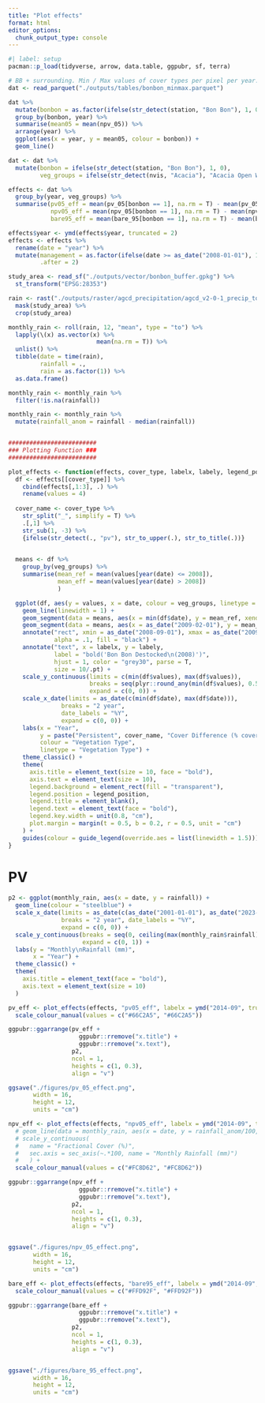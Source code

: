 ```yaml
---
title: "Plot effects"
format: html
editor_options: 
  chunk_output_type: console
---
```


```r
#| label: setup
pacman::p_load(tidyverse, arrow, data.table, ggpubr, sf, terra)

# BB + surrounding. Min / Max values of cover types per pixel per year.
dat <- read_parquet("./outputs/tables/bonbon_minmax.parquet")

dat %>% 
  mutate(bonbon = as.factor(ifelse(str_detect(station, "Bon Bon"), 1, 0))) %>% 
  group_by(bonbon, year) %>%
  summarise(mean05 = mean(npv_05)) %>% 
  arrange(year) %>% 
  ggplot(aes(x = year, y = mean05, colour = bonbon)) +
  geom_line()

dat <- dat %>% 
  mutate(bonbon = ifelse(str_detect(station, "Bon Bon"), 1, 0),
         veg_groups = ifelse(str_detect(nvis, "Acacia"), "Acacia Open Woodlands", "Chenopod Shrublands"))

effects <- dat %>% 
  group_by(year, veg_groups) %>% 
  summarise(pv05_eff = mean(pv_05[bonbon == 1], na.rm = T) - mean(pv_05[bonbon == 0], na.rm = T),
            npv05_eff = mean(npv_05[bonbon == 1], na.rm = T) - mean(npv_05[bonbon == 0], na.rm = T),
            bare95_eff = mean(bare_95[bonbon == 1], na.rm = T) - mean(bare_95[bonbon == 0], na.rm = T))

effects$year <- ymd(effects$year, truncated = 2)
effects <- effects %>% 
  rename(date = "year") %>% 
  mutate(management = as.factor(ifelse(date >= as_date("2008-01-01"), 1, 0)),
         .after = 2)

study_area <- read_sf("./outputs/vector/bonbon_buffer.gpkg") %>% 
  st_transform("EPSG:28353")

rain <- rast("./outputs/raster/agcd_precipitation/agcd_v2-0-1_precip_total_r001_monthly_2000_2022.nc") %>% 
  mask(study_area) %>% 
  crop(study_area)

monthly_rain <- roll(rain, 12, "mean", type = "to") %>%
  lapply(\(x) as.vector(x) %>%
                         mean(na.rm = T)) %>%
  unlist() %>%
  tibble(date = time(rain),
         rainfall = .,
         rain = as.factor(1)) %>%
  as.data.frame()

monthly_rain <- monthly_rain %>% 
  filter(!is.na(rainfall))

monthly_rain <- monthly_rain %>% 
  mutate(rainfall_anom = rainfall - median(rainfall))


#########################
### Plotting Function ###
#########################

plot_effects <- function(effects, cover_type, labelx, labely, legend_position) {
  df <- effects[[cover_type]] %>% 
    cbind(effects[,1:3], .) %>% 
    rename(values = 4)
  
  cover_name <- cover_type %>%
    str_split("_", simplify = T) %>%
    .[,1] %>% 
    str_sub(1, -3) %>%
    {ifelse(str_detect(., "pv"), str_to_upper(.), str_to_title(.))}

    
  means <- df %>%
    group_by(veg_groups) %>%
    summarise(mean_ref = mean(values[year(date) <= 2008]),
              mean_eff = mean(values[year(date) > 2008])
              )

  ggplot(df, aes(y = values, x = date, colour = veg_groups, linetype = veg_groups)) +
    geom_line(linewidth = 1) +
    geom_segment(data = means, aes(x = min(df$date), y = mean_ref, xend = as_date("2008-09-01"), yend = mean_ref, colour = NULL)) +
    geom_segment(data = means, aes(x = as_date("2009-02-01"), y = mean_eff, xend = max(df$date), yend = mean_eff, colour = NULL)) +
    annotate("rect", xmin = as_date("2008-09-01"), xmax = as_date("2009-02-01"), ymin = min(df$values), ymax = Inf,
             alpha = .1, fill = "black") +
    annotate("text", x = labelx, y = labely,
             label = "bold('Bon Bon Destocked\n(2008)')",
             hjust = 1, color = "grey30", parse = T,
             size = 10/.pt) +
    scale_y_continuous(limits = c(min(df$values), max(df$values)),
                       breaks = seq(plyr::round_any(min(df$values), 0.5, floor), plyr::round_any(max(df$values), 0.5, f = ceiling), 0.5),
                       expand = c(0, 0)) +
    scale_x_date(limits = as_date(c(min(df$date), max(df$date))),
               breaks = "2 year", 
               date_labels = "%Y", 
               expand = c(0, 0)) +
    labs(x = "Year",
         y = paste("Persistent", cover_name, "Cover Difference (% cover) "),
         colour = "Vegetation Type",
         linetype = "Vegetation Type") +
    theme_classic() +
    theme(
      axis.title = element_text(size = 10, face = "bold"),
      axis.text = element_text(size = 10),
      legend.background = element_rect(fill = "transparent"),
      legend.position = legend_position,
      legend.title = element_blank(),
      legend.text = element_text(face = "bold"),
      legend.key.width = unit(0.8, "cm"),
      plot.margin = margin(t = 0.5, b = 0.2, r = 0.5, unit = "cm")
    ) +
    guides(colour = guide_legend(override.aes = list(linewidth = 1.5)))
}

```



# PV
```r
p2 <- ggplot(monthly_rain, aes(x = date, y = rainfall)) +
  geom_line(colour = "steelblue") +
  scale_x_date(limits = as_date(c(as_date("2001-01-01"), as_date("2023-01-01"))), 
               breaks = "2 year", date_labels = "%Y", 
               expand = c(0, 0)) +
  scale_y_continuous(breaks = seq(0, ceiling(max(monthly_rain$rainfall)), 10),
                     expand = c(0, 1)) +
  labs(y = "Monthly\nRainfall (mm)",
       x = "Year") +
  theme_classic() +
  theme(
    axis.title = element_text(face = "bold"),
    axis.text = element_text(size = 10)
  )

pv_eff <- plot_effects(effects, "pv05_eff", labelx = ymd("2014-09", truncated = 1),labely = 1.05, legend_position = c(0.80, 0.11)) +
  scale_colour_manual(values = c("#66C2A5", "#66C2A5"))

ggpubr::ggarrange(pv_eff +
                    ggpubr::rremove("x.title") +
                    ggpubr::rremove("x.text"), 
                  p2,
                  ncol = 1,
                  heights = c(1, 0.3),
                  align = "v")

ggsave("./figures/pv_05_effect.png",
       width = 16,
       height = 12,
       units = "cm")

npv_eff <- plot_effects(effects, "npv05_eff", labelx = ymd("2014-09", truncated = 1),labely = 1.75, legend_position = c(0.80, 0.11)) +
  # geom_line(data = monthly_rain, aes(x = date, y = rainfall_anom/100, colour = NULL, linetype = NULL)) +
  # scale_y_continuous(
  #   name = "Fractional Cover (%)",
  #   sec.axis = sec_axis(~.*100, name = "Monthly Rainfall (mm)")
  #   ) +
  scale_colour_manual(values = c("#FC8D62", "#FC8D62"))

ggpubr::ggarrange(npv_eff +
                    ggpubr::rremove("x.title") +
                    ggpubr::rremove("x.text"), 
                  p2,
                  ncol = 1,
                  heights = c(1, 0.3),
                  align = "v")


ggsave("./figures/npv_05_effect.png",
       width = 16,
       height = 12,
       units = "cm")

bare_eff <- plot_effects(effects, "bare95_eff", labelx = ymd("2014-09", truncated = 1),labely = 0.2, legend_position = c(0.18, 0.11)) +
  scale_colour_manual(values = c("#FFD92F", "#FFD92F"))

ggpubr::ggarrange(bare_eff +
                    ggpubr::rremove("x.title") +
                    ggpubr::rremove("x.text"), 
                  p2,
                  ncol = 1,
                  heights = c(1, 0.3),
                  align = "v")


ggsave("./figures/bare_95_effect.png",
       width = 16,
       height = 12,
       units = "cm")
```